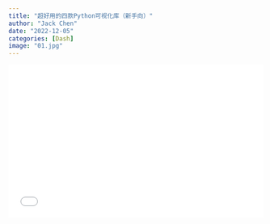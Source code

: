 ```yaml
---
title: "超好用的四款Python可视化库（新手向）"
author: "Jack Chen"
date: "2022-12-05"
categories: [Dash]
image: "01.jpg"
---
```


<div style="position: relative; padding: 30% 45%;">

<iframe style="position: absolute; width: 100%; height: 100%; left: 0; top: 0;" src="//player.bilibili.com/player.html?bvid=BV1ER4y117LF&page=1" frameborder="no" scrolling="no">

</iframe>

</div> 

